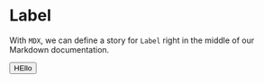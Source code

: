 <!-- Label.stories.mdx -->



<Meta title="Button" component={Button} />

# Label

With `MDX`, we can define a story for `Label` right in the middle of our Markdown documentation.

<Canvas>
  <Story name="Main">
    <Button>HEllo</Button>
  </Story>
</Canvas>
